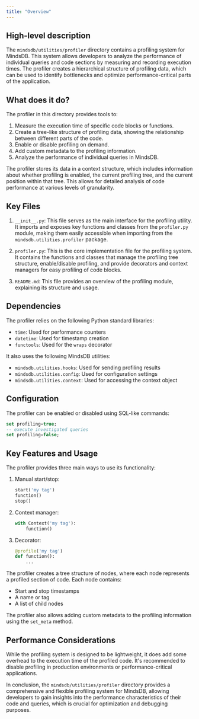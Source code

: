 ```yaml
---
title: "Overview"
---
```


## High-level description

The `mindsdb/utilities/profiler` directory contains a profiling system for MindsDB. This system allows developers to analyze the performance of individual queries and code sections by measuring and recording execution times. The profiler creates a hierarchical structure of profiling data, which can be used to identify bottlenecks and optimize performance-critical parts of the application.

## What does it do?

The profiler in this directory provides tools to:

1. Measure the execution time of specific code blocks or functions.
2. Create a tree-like structure of profiling data, showing the relationship between different parts of the code.
3. Enable or disable profiling on demand.
4. Add custom metadata to the profiling information.
5. Analyze the performance of individual queries in MindsDB.

The profiler stores its data in a context structure, which includes information about whether profiling is enabled, the current profiling tree, and the current position within that tree. This allows for detailed analysis of code performance at various levels of granularity.

## Key Files

1. `__init__.py`: This file serves as the main interface for the profiling utility. It imports and exposes key functions and classes from the `profiler.py` module, making them easily accessible when importing from the `mindsdb.utilities.profiler` package.

2. `profiler.py`: This is the core implementation file for the profiling system. It contains the functions and classes that manage the profiling tree structure, enable/disable profiling, and provide decorators and context managers for easy profiling of code blocks.

3. `README.md`: This file provides an overview of the profiling module, explaining its structure and usage.

## Dependencies

The profiler relies on the following Python standard libraries:
- `time`: Used for performance counters
- `datetime`: Used for timestamp creation
- `functools`: Used for the `wraps` decorator

It also uses the following MindsDB utilities:
- `mindsdb.utilities.hooks`: Used for sending profiling results
- `mindsdb.utilities.config`: Used for configuration settings
- `mindsdb.utilities.context`: Used for accessing the context object

## Configuration

The profiler can be enabled or disabled using SQL-like commands:

```sql
set profiling=true;
-- execute investigated queries
set profiling=false;
```

## Key Features and Usage

The profiler provides three main ways to use its functionality:

1. Manual start/stop:
   ```python
   start('my tag')
   function()
   stop()
   ```

2. Context manager:
   ```python
   with Context('my tag'):
       function()
   ```

3. Decorator:
   ```python
   @profile('my tag')
   def function():
       ...
   ```

The profiler creates a tree structure of nodes, where each node represents a profiled section of code. Each node contains:
- Start and stop timestamps
- A name or tag
- A list of child nodes

The profiler also allows adding custom metadata to the profiling information using the `set_meta` method.

## Performance Considerations

While the profiling system is designed to be lightweight, it does add some overhead to the execution time of the profiled code. It's recommended to disable profiling in production environments or performance-critical applications.

In conclusion, the `mindsdb/utilities/profiler` directory provides a comprehensive and flexible profiling system for MindsDB, allowing developers to gain insights into the performance characteristics of their code and queries, which is crucial for optimization and debugging purposes.